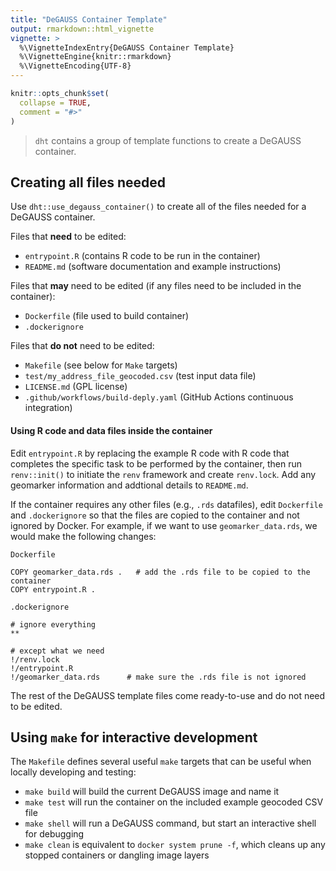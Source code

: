 ```yaml
---
title: "DeGAUSS Container Template"
output: rmarkdown::html_vignette
vignette: >
  %\VignetteIndexEntry{DeGAUSS Container Template}
  %\VignetteEngine{knitr::rmarkdown}
  %\VignetteEncoding{UTF-8}
---
```


```r
knitr::opts_chunk$set(
  collapse = TRUE,
  comment = "#>"
)
```

> `dht` contains a group of template functions to create a DeGAUSS container.

## Creating all files needed

Use `dht::use_degauss_container()` to create all of the files needed for a DeGAUSS container.

Files that **need** to be edited:

-   `entrypoint.R` (contains R code to be run in the container)
-   `README.md` (software documentation and example instructions)

Files that **may** need to be edited (if any files need to be included in the container):

-   `Dockerfile` (file used to build container)
-   `.dockerignore`

Files that **do not** need to be edited:

-   `Makefile` (see below for `Make` targets)
-   `test/my_address_file_geocoded.csv` (test input data file)
-   `LICENSE.md` (GPL license)
-   `.github/workflows/build-deply.yaml` (GitHub Actions continuous integration)

#### Using R code and data files inside the container

Edit `entrypoint.R` by replacing the example R code with R code that
completes the specific task to be performed by the container, then run
`renv::init()` to initiate the `renv` framework and create `renv.lock`.
Add any geomarker information and addtional details to `README.md`.

If the container requires any other files (e.g., `.rds` datafiles), edit
`Dockerfile` and `.dockerignore` so that the files are copied to the
container and not ignored by Docker. For example, if we want to use
`geomarker_data.rds`, we would make the following changes:

`Dockerfile`

    COPY geomarker_data.rds .   # add the .rds file to be copied to the container
    COPY entrypoint.R .

`.dockerignore`

    # ignore everything
    **

    # except what we need
    !/renv.lock
    !/entrypoint.R
    !/geomarker_data.rds      # make sure the .rds file is not ignored

The rest of the DeGAUSS template files come ready-to-use and do not need
to be edited.

## Using `make` for interactive development

The `Makefile` defines several useful `make` targets that can be useful when locally developing and testing:

- `make build` will build the current DeGAUSS image and name it
- `make test` will run the container on the included example geocoded CSV file
- `make shell` will run a DeGAUSS command, but start an interactive shell for debugging
- `make clean` is equivalent to `docker system prune -f`, which cleans up any stopped containers or dangling image layers
